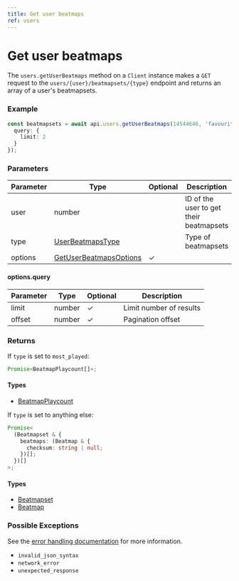 ```yaml
---
title: Get user beatmaps
ref: users
---
```


# Get user beatmaps

The `users.getUserBeatmaps` method on a `Client` instance makes a `GET` request to the `users/{user}/beatmapsets/{type}` endpoint and returns an array of a user's beatmapsets.

### Example

```ts
const beatmapsets = await api.users.getUserBeatmaps(14544646, 'favourite', {
  query: {
    limit: 2
  }
});
```

### Parameters

| Parameter | Type                                                            | Optional | Description                             |
| --------- | --------------------------------------------------------------- | -------- | --------------------------------------- |
| user      | number                                                          |          | ID of the user to get their beatmapsets |
| type      | [UserBeatmapsType](/references/user-beatmaps-type)              |          | Type of beatmapsets                     |
| options   | [GetUserBeatmapsOptions](/references/get-user-beatmaps-options) | ✓        |                                         |

#### options.query

| Parameter | Type   | Optional | Description             |
| --------- | ------ | -------- | ----------------------- |
| limit     | number | ✓        | Limit number of results |
| offset    | number | ✓        | Pagination offset       |

### Returns

If `type` is set to `most_played`:

```ts
Promise<BeatmapPlaycount[]>;
```

#### Types

- [BeatmapPlaycount](/references/beatmap-playcount)

If `type` is set to anything else:

```ts
Promise<
  (Beatmapset & {
    beatmaps: (Beatmap & {
      checksum: string | null;
    })[];
  })[]
>;
```

#### Types

- [Beatmapset](/references/beatmapset)
- [Beatmap](/references/beatmap)

### Possible Exceptions

See the [error handling documentation](/extras/error-handling) for more information.

- `invalid_json_syntax`
- `network_error`
- `unexpected_response`
